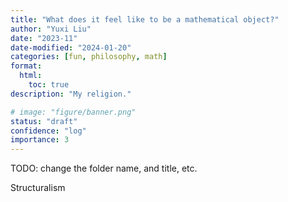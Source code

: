 ```yaml
---
title: "What does it feel like to be a mathematical object?"
author: "Yuxi Liu"
date: "2023-11"
date-modified: "2024-01-20"
categories: [fun, philosophy, math]
format:
  html:
    toc: true
description: "My religion."

# image: "figure/banner.png"
status: "draft"
confidence: "log"
importance: 3
---
```


TODO: change the folder name, and title, etc.

Structuralism

